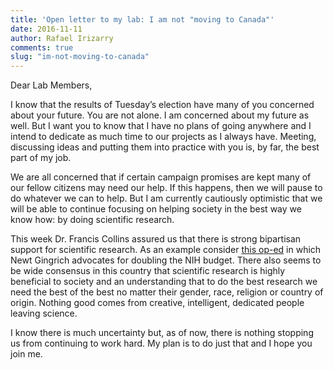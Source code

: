 ```yaml
---
title: 'Open letter to my lab: I am not "moving to Canada"'
date: 2016-11-11
author: Rafael Irizarry
comments: true
slug: "im-not-moving-to-canada"
---
```


Dear Lab Members,

I know that the results of Tuesday's election have many of you
concerned about your future. You are not alone. I am concerned
about my future as well. But I want you to know that I have no plans
of going anywhere and I intend to dedicate as much time to our
projects as I always have. Meeting, discussing ideas and putting them
into practice with you is, by far, the best part of my job. 

We are all concerned that if certain campaign promises are kept many
of our fellow citizens may need our help. If this happens, then we
will pause to do whatever we can to help. But I am currently
cautiously optimistic that we will be able to continue focusing on
helping society in the best way we know how: by doing scientific
research.

This week Dr. Francis Collins assured us that there is strong
bipartisan support for scientific research. As an example consider
[this op-ed](http://www.nytimes.com/2015/04/22/opinion/double-the-nih-budget.html?_r=0)
in which Newt Gingrich advocates for doubling the NIH budget. There
also seems to be wide consensus in this country that scientific
research is highly beneficial to society and an understanding that to
do the best research we need the best of the best no matter their
gender, race, religion or country of origin. Nothing good comes from
creative, intelligent, dedicated people leaving science. 

I know there is much uncertainty but, as of now, there is nothing stopping us
from continuing to work hard. My plan is to do just that and I hope
you join me.



